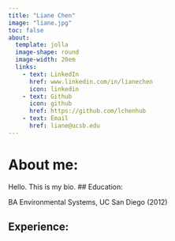 ```yaml
---
title: "Liane Chen"
image: "liane.jpg"
toc: false
about: 
  template: jolla
  image-shape: round
  image-width: 20em
  links: 
    - text: LinkedIn
      href: www.linkedin.com/in/lianechen 
      icon: linkedin
    - text: Github
      icon: github
      href: https://github.com/lchenhub 
    - text: Email
      href: liane@ucsb.edu 
---
```


#  About me:
Hello. This is my bio.
## Education:

BA Environmental Systems, UC San Diego (2012)


## Experience: